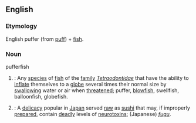 ==English==
{{wikipedia}}
===Etymology===
English puffer (from [[puff]]) + [[fish]].

===Noun===
;pufferfish
#{{cattag|English fish}}: Any [[species]] of [[fish]] of the [[family]] ''[[Tetraodontidae]]'' that have the ability to [[inflate]] themselves to a [[globe]] several times their normal size by [[swallow]]ing water or air when [[threaten]]ed; puffer, [[blowfish]], swellfish, balloonfish, globefish.
#{{cattag|food}}: A [[delicacy]] popular in [[Japan]] served [[raw]] as [[sushi]] that may, if improperly [[prepare]]d, contain [[deadly]] levels of [[neurotoxin]]s; (Japanese) ''[[fugu]]''.